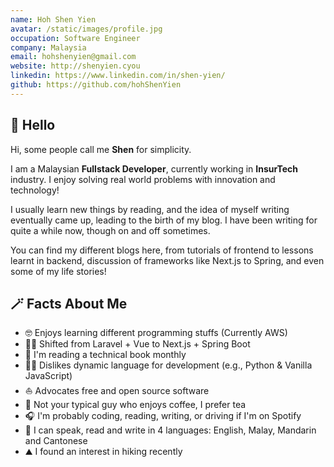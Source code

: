 ```yaml
---
name: Hoh Shen Yien
avatar: /static/images/profile.jpg
occupation: Software Engineer
company: Malaysia
email: hohshenyien@gmail.com
website: http://shenyien.cyou
linkedin: https://www.linkedin.com/in/shen-yien/
github: https://github.com/hohShenYien
---
```


## 👋 Hello

Hi, some people call me **Shen** for simplicity. 

I am a Malaysian **Fullstack Developer**, currently working in **InsurTech** industry. I enjoy solving real world problems with innovation and technology!

I usually learn new things by reading, and the idea of myself writing eventually came up, leading
to the birth of my blog. I have been writing for quite a while now, though on and off sometimes.

You can find my different blogs here, from tutorials of frontend to lessons learnt in backend,
discussion of frameworks like Next.js to Spring, and even some of my life stories! 

## 🪄 Facts About Me

- 🤓 Enjoys learning different programming stuffs (Currently AWS)
- 🏃‍♂️ Shifted from Laravel + Vue to Next.js + Spring Boot
- 📙 I'm reading a technical book monthly
- 🙅‍♂️ Dislikes dynamic language for development (e.g., Python & Vanilla JavaScript)
- ⛵ Advocates free and open source software
- 🍵 Not your typical guy who enjoys coffee, I prefer tea
- 🎧 I'm probably coding, reading, writing, or driving if I'm on Spotify
- 💬 I can speak, read and write in 4 languages: English, Malay, Mandarin and Cantonese
- ⛰️ I found an interest in hiking recently